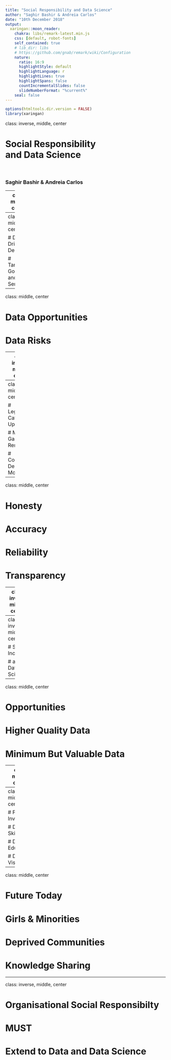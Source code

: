 ```yaml
---
title: "Social Responsibility and Data Science"
author: "Saghir Bashir & Andreia Carlos"
date: "10th December 2018"
output:
  xaringan::moon_reader:
    chakra: libs/remark-latest.min.js
    css: [default, robot-fonts]
    self_contained: true
    # lib_dir: libs
    # https://github.com/gnab/remark/wiki/Configuration
    nature:
      ratio: 16:9
      highlightStyle: default
      highlightLanguage: r
      highlightLines: true
      highlightSpans: false
      countIncrementalSlides: false
      slideNumberFormat: "%current%"
    seal: false
---
```


```r
options(htmltools.dir.version = FALSE)
library(xaringan)
```

class: inverse, middle, center

# Social Responsibility <br>and Data Science

<br>

### Saghir Bashir & Andreia Carlos

---
class: middle, center

# We are Living in the 

# Information Age

---
class: middle, center

# Data Driven Decisions

# Targeted Goods and Services


---
class: middle, center

# Data Opportunities

# Data Risks

---
class: inverse, middle, center

# We are Living in the 

# Mis-information Age

---
class: middle, center

# Legislation Catching Up (GDPR)

# Many Gaps Remain

# Consumers Demanding More


---
class: middle, center

# Honesty

# Accuracy 

# Reliability

# Transparency


---
class: inverse middle, center

# Socially Responsible Data Science

<br>

# Accountability 

# Trustworthiness


---
class: inverse, middle, center

# Social Inclusion 

# and Data Science

---
class: middle, center

# Opportunities

# Higher Quality Data

# Minimum But Valuable Data

---
class: middle, center

# Leverage Resources

# Homeless

# Disadvantaged Groups

---
class: middle, center

# Future Investment

# Data Skills

# Data Education

# Data Vision

---
class: middle, center

# Future Today

# Girls & Minorities

# Deprived Communities

# Knowledge Sharing


---
class: inverse, middle, center

# Organisational Social Responsibilty 

# MUST

# Extend to Data and Data Science
